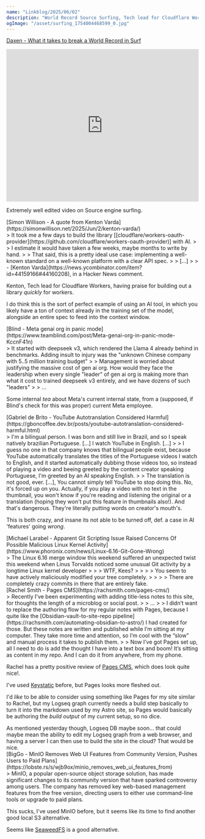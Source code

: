 ```yaml
---
name: "Linkblog/2025/06/02"
description: "World Record Source Surfing, Tech lead for Cloudflare Workers builds library with AI, Meta GenAI in panic mode, YouTube Autotranslation Considered Harmful, Git Scripting Linux Kernel Snafu, Pages CMS, Minio Removes Web UI From Community Version."
ogImage: "/asset/surfing_1754004468599_0.jpg"
---
```


[Daxen - What it takes to break a World Record in Surf](https://www.youtube.com/watch?v=WvVcdPbTwXc)

<div class="ml-[2rem] mb-8">
<iframe
    class="my-2"
    width="100%"
    height="400"
    src="https://www.youtube.com/embed/WvVcdPbTwXc"
    frameborder="0"
    allow="accelerometer; autoplay; clipboard-write; encrypted-media; gyroscope; picture-in-picture"
    allowfullscreen
></iframe>

Extremely well edited video on Source engine surfing.

</div>
[Simon Willison - A quote from Kenton Varda](https://simonwillison.net/2025/Jun/2/kenton-varda/)

<div class="ml-[2rem] mb-8">
> It took me a few days to build the library [[cloudflare/workers-oauth-provider](https://github.com/cloudflare/workers-oauth-provider)] with AI.
>
> I estimate it would have taken a few weeks, maybe months to write by hand.
>
> That said, this is a pretty ideal use case: implementing a well-known standard on a well-known platform with a clear API spec.
>
> [...]
>
> - [Kenton Varda](https://news.ycombinator.com/item?id=44159166#44160208), in a Hacker News comment.

Kenton, Tech lead for Cloudflare Workers, having praise for building out a library _quickly_ for workers.

I do think this is the sort of perfect example of using an AI tool, in which you likely have a ton of context already in the training set of the model, alongside an entire spec to feed into the context window.

</div>
[Blind - Meta genai org in panic mode](https://www.teamblind.com/post/Meta-genai-org-in-panic-mode-KccnF41n)

<div class="ml-[2rem] mb-8">
> It started with deepseek v3, which rendered the Llama 4 already behind in benchmarks. Adding insult to injury was the "unknown Chinese company with 5..5 million training budget"
>
> Management is worried about justifying the massive cost of gen ai org. How would they face the leadership when every single "leader" of gen ai org is making more than what it cost to trained deepseek v3 entirely, and we have dozens of such "leaders"
>
> ...

Some internal _tea_ about Meta's current internal state, from a (supposed, if Blind's check for this was proper) current Meta employee.

</div>
[Gabriel de Brito - YouTube Autotranslation Considered Harmful](https://gboncoffee.dev.br/posts/youtube-autotranslation-considered-harmful.html)

<div class="ml-[2rem] mb-8">
> I'm a bilingual person. I was born and still live in Brazil, and so I speak natively brazilian Portuguese. [...] I watch YouTube in English. [...]
>
> I guess no one in that company knows that bilingual people exist, because YouTube automatically translates the titles of the Portuguese videos I watch to English, and it started automatically dubbing those videos too, so instead of playing a video and beeing greeted by the content creator speaking Portuguese, I'm greeted by an AI speaking English.
>
> The translation is not good, ever. [...], You cannot simply tell YouTube to stop doing this. No, it's forced up on you. Actually, if you play a video with no text in the thumbnail, you won't know if you're reading and listening the original or a translation (hoping they won't put this feature in thumbnails also!). And that's dangerous. They're literally putting words on creator's mouth's.

This is both crazy, and insane its not able to be turned off, def. a case in AI 'features' going _wrong_.

</div>
[Michael Larabel - Apparent Git Scripting Issue Raised Concerns Of Possible Malicious Linux Kernel Activity](https://www.phoronix.com/news/Linux-6.16-Git-Gone-Wrong)

<div class="ml-[2rem] mb-8">
> The Linux 6.16 merge window this weekend suffered an unexpected twist this weekend when Linus Torvalds noticed some unusual Git activity by a longtime Linux kernel developer
>
> > WTF, Kees?
> >
> > You seem to have actively maliciously modified your tree completely.
> >
> > There are completely crazy commits in there that are entirely fake.

</div>
[Rachel Smith - Pages CMS](https://rachsmith.com/pages-cms/)

<div class="ml-[2rem] mb-8">
> Recently I've been experimenting with adding title-less notes to this site, for thoughts the length of a microblog or social post.
>
> ...
>
> I didn’t want to replace the authoring flow for my regular notes with Pages, because I quite like the [Obsidian-vault-to-site-repo pipeline](https://rachsmith.com/automating-obsidian-to-astro/) I had created for those. But these notes are written and published while I’m sitting at my computer. They take more time and attention, so I’m cool with the “slow” and manual process it takes to publish them.
>
> Now I’ve got Pages set up, all I need to do is add the thought I have into a text box and boom! It’s sitting as content in my repo. And I can do it from anywhere, from my phone.

Rachel has a pretty positive review of [Pages CMS](https://pagescms.org/), which does look quite nice!.

I've used [Keystatic](https://keystatic.com/) before, but Pages looks more fleshed out.

I'd _like_ to be able to consider using something like Pages for my site similar to Rachel, but my Logseq graph currently needs a build step basically to turn it into the markdown used by my Astro site, so Pages would basically be authoring the _build output_ of my current setup, so no dice.

<div class="ml-[2rem] mb-8">
As mentioned yesterday though, Logseq DB maybe soon... that could maybe mean the ability to edit my Logseq graph from a web browser, and having a server I can then use to build the site in the cloud? That would be nice.

</div>
</div>
[BigGo - MinIO Removes Web UI Features from Community Version, Pushes Users to Paid Plans](https://lobste.rs/s/wjb9ox/minio_removes_web_ui_features_from)

<div class="ml-[2rem] mb-8">
> MinIO, a popular open-source object storage solution, has made significant changes to its community version that have sparked controversy among users. The company has removed key web-based management features from the free version, directing users to either use command-line tools or upgrade to paid plans.

This sucks, I've used MinIO before, but it seems like its time to find another good local S3 alternative.

Seems like [SeaweedFS](https://github.com/seaweedfs/seaweedfs) is a good alternative.

</div>
